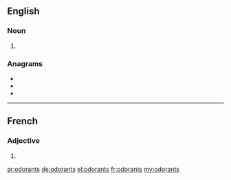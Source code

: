 ==English==

===Noun===
{{head|en|noun plural form}}

# {{plural of|odorant|lang=en}}

===Anagrams===
* {{l|en|donators}}
* {{l|en|tandoors}}
* {{l|en|tornados}}

----

==French==

===Adjective===
{{fr-adj-form}}

# {{masculine plural of|odorant|lang=fr}}

[[ar:odorants]]
[[de:odorants]]
[[el:odorants]]
[[fr:odorants]]
[[my:odorants]]